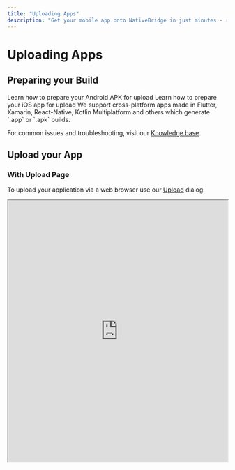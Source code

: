 ```yaml
---
title: "Uploading Apps"
description: "Get your mobile app onto NativeBridge in just minutes - ready to use across all major devices and operating systems."
---
```


# Uploading Apps

## Preparing your Build

<CardGroup cols={2}>
  <Card title="Android" icon="android" href="/platform/app-management/uploading-apps/android">
    Learn how to prepare your Android APK for upload
  </Card>
  <Card title="iOS" icon="apple" href="/platform/app-management/uploading-apps/ios">
    Learn how to prepare your iOS app for upload
  </Card>
</CardGroup>

<Info>
We support cross-platform apps made in Flutter, Xamarin, React-Native, Kotlin Multiplatform and others which generate `.app` or `.apk` builds.

For common issues and troubleshooting, visit our [Knowledge base](https://support.nativebridge.dev/uploading-and-installing-apps).
</Info>

## Upload your App

### With Upload Page

To upload your application via a web browser use our [Upload](https://nativebridge.io/upload) dialog:

<Frame>
  <iframe
    src="https://nativebridge.io/upload"
    width="100%"
    height="600px"
    style={{border: "1px solid #e5e7eb", borderRadius: "8px"}}
  />
</Frame>

#### Update existing Apps

To update an existing app, follow the same steps as uploading a new app via the [Upload](https://nativebridge.io/upload) dialog. The latest build will automatically be associated with your app.

To view all builds for an app, select the app and go to the App Builds Page.

<Warning>
In some instances, you might want to explicitly update a particular app build. To do so, follow these steps:

1. Go to the [Apps Dashboard](https://nativebridge.io/apps)
2. **Select the app**
3. **Search and select the build** you want to update
4. Go to **Settings**
5. Navigate to "**Update build**"
</Warning>

### With CI/CD and Third-Party Integrations

NativeBridge integrates with several popular CI/CD tools and other third-party services, allowing you to:

* **Ensure Your App is Always Up-To-Date:**
  Automatically upload the latest builds with one of our many CI/CD integrations.
* **Eliminate Manual Processes:**
  Automate rolling out of updated apps or specific builds, saving time and effort.
* **Improve User and Development Workflows:**
  Integrate with tools such as Storybook Native and Expo to improve user and developer experiences.
* **Run Tests on Pull Requests:**
  Automatically upload and test builds on Pull Requests for efficient quality assurance.

Available integrations include:

<CardGroup cols={3}>
  <Card title="GitHub Actions" icon="github" href="https://github.com/nativebridge/github-action-nativebridge">
    Automate your workflow with GitHub Actions
  </Card>
  <Card title="GitLab" icon="gitlab" href="https://docs.nativebridge.dev/guides/gitlab-integration">
    Create review apps with GitLab CI/CD
  </Card>
  <Card title="Bitrise" icon="code-branch" href="https://bitrise.io/integrations/steps/nativebridge-deploy">
    Deploy with Bitrise step
  </Card>
  <Card title="Expo" icon="mobile" href="https://expo.dev/">
    Seamless integration with Expo
  </Card>
  <Card title="Fastlane" icon="rocket" href="https://docs.fastlane.tools/actions/nativebridge/">
    Automate with Fastlane
  </Card>
  <Card title="Storybook Native" icon="book" href="https://github.com/storybookjs/native">
    Component-driven development
  </Card>
</CardGroup>

<Info>
If there is a 3rd party integration that you think should be on this list, please let us [know](mailto:support@nativebridge.dev)!
</Info>

### With REST API

NativeBridge also supports uploading your application programmatically by making use of our REST API:

<CardGroup cols={2}>
  <Card title="Create New App" icon="plus" href="/rest-api/create-new-app">
    Upload a new app via API
  </Card>
  <Card title="Update Existing App" icon="refresh" href="/rest-api/update-existing-app">
    Update an existing app via API
  </Card>
</CardGroup>

<Note>
The **latest build** refers to the most recent version of your app on Android, identified by the [versionCode](https://developer.android.com/studio/publish/versioning#versioningsettings), and on iOS, by the [CFBundleShortVersionString](https://developer.apple.com/documentation/bundleresources/information_property_list/cfbundleshortversionstring) and [CFBundleVersion](https://developer.apple.com/documentation/bundleresources/information_property_list/cfbundleversion).
</Note>